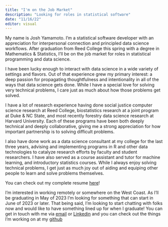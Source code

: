 ```yaml
---
title: "I'm on the Job Market"
description: "Looking for roles in statistical software"
date: "11/16/22"
editor: visual
---
```


My name is Josh Yamamoto. I'm a statistical software developer with an appreciation for interpersonal connection and principled data science workflows. After graduation from Reed College this spring with a degree in Mathematics & Statistics, I'll be on the job market for roles in statistical programming and data science.

I have been lucky enough to interact with data science in a wide variety of settings and flavors. Out of that experience grew my primary interest: a deep passion for propagating thoughtfulness and intentionality in all of the ways that data science gets done. While I have a special love for solving very technical problems, I care just as much about how those problems get solved.

I have a lot of research experience having done social justice computer science research at Reed College, biostatistics research at a joint program at Duke & NC State, and most recently forestry data science research at Harvard University. Each of these programs have been both deeply technical and deeply collaborative, giving me a strong appreciation for how important partnership is to solving difficult problems.

I also have done work as a data science consultant at my college for the last three years, advising and implementing programs in R and other data technologies to catalyze research efforts by faculty and student researchers. I have also served as a course assistant and tutor for machine learning, and introductory statistics courses. While I always enjoy solving technical problems, I get just as much joy out of aiding and equiping other people to learn and solve problems themselves.

You can check out my complete resume [here](https://joshyam-k.github.io/personal-website/resume.html)!

I'm interested in working remotely or somewhere on the West Coast. As I'll be graduating in May of 2023 I'm looking for something that can start in June of 2023 or later. That being said, I'm looking to start chatting with folks now and would like to have something lined up for when I graduate! You can get in touch with me via [email](joshuayamamoto5@gmail.com) or [Linkedin](https://www.linkedin.com/in/joshua-yamamoto-1b75611ab/) and you can check out the things I'm working on at my [github](https://github.com/joshyam-k)
